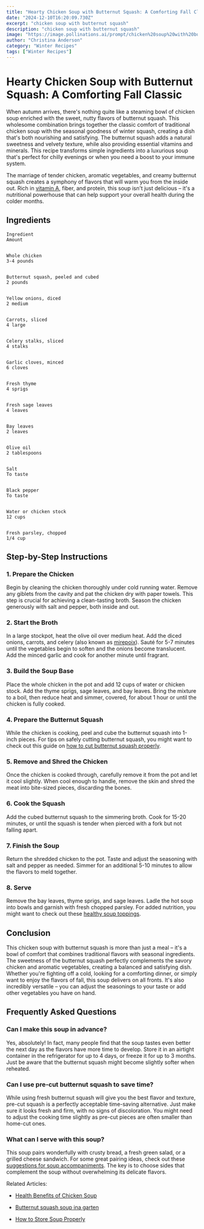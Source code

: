 ```yaml
---
title: "Hearty Chicken Soup with Butternut Squash: A Comforting Fall Classic"
date: "2024-12-10T16:20:09.730Z"
excerpt: "chicken soup with butternut squash"
description: "chicken soup with butternut squash"
image: "https://image.pollinations.ai/prompt/chicken%20soup%20with%20butternut%20squash%2C%20realistic%20photo%2C%20high%20quality%2C%204k?width=1024&height=1024&nologo=true"
author: "Christina Anderson"
category: "Winter Recipes"
tags: ["Winter Recipes"]
---
```


# Hearty Chicken Soup with Butternut Squash: A Comforting Fall Classic


When autumn arrives, there's nothing quite like a steaming bowl of chicken soup enriched with the sweet, nutty flavors of butternut squash. This wholesome combination brings together the classic comfort of traditional chicken soup with the seasonal goodness of winter squash, creating a dish that's both nourishing and satisfying. The butternut squash adds a natural sweetness and velvety texture, while also providing essential vitamins and minerals. This recipe transforms simple ingredients into a luxurious soup that's perfect for chilly evenings or when you need a boost to your immune system.



The marriage of tender chicken, aromatic vegetables, and creamy butternut squash creates a symphony of flavors that will warm you from the inside out. Rich in [vitamin A](https://www.healthline.com/nutrition/vitamin-a), fiber, and protein, this soup isn't just delicious – it's a nutritional powerhouse that can help support your overall health during the colder months.



## Ingredients




    Ingredient
    Amount


    Whole chicken
    3-4 pounds


    Butternut squash, peeled and cubed
    2 pounds


    Yellow onions, diced
    2 medium


    Carrots, sliced
    4 large


    Celery stalks, sliced
    4 stalks


    Garlic cloves, minced
    6 cloves


    Fresh thyme
    4 sprigs


    Fresh sage leaves
    4 leaves


    Bay leaves
    2 leaves


    Olive oil
    2 tablespoons


    Salt
    To taste


    Black pepper
    To taste


    Water or chicken stock
    12 cups


    Fresh parsley, chopped
    1/4 cup





## Step-by-Step Instructions


### 1. Prepare the Chicken

Begin by cleaning the chicken thoroughly under cold running water. Remove any giblets from the cavity and pat the chicken dry with paper towels. This step is crucial for achieving a clean-tasting broth. Season the chicken generously with salt and pepper, both inside and out.



### 2. Start the Broth

In a large stockpot, heat the olive oil over medium heat. Add the diced onions, carrots, and celery (also known as [mirepoix](https://www.masterclass.com/articles/mirepoix-guide)). Sauté for 5-7 minutes until the vegetables begin to soften and the onions become translucent. Add the minced garlic and cook for another minute until fragrant.



### 3. Build the Soup Base

Place the whole chicken in the pot and add 12 cups of water or chicken stock. Add the thyme sprigs, sage leaves, and bay leaves. Bring the mixture to a boil, then reduce heat and simmer, covered, for about 1 hour or until the chicken is fully cooked.



### 4. Prepare the Butternut Squash

While the chicken is cooking, peel and cube the butternut squash into 1-inch pieces. For tips on safely cutting butternut squash, you might want to check out this guide on [how to cut butternut squash properly](https://healtystack.com/how-to-cut-butternut-squash).



### 5. Remove and Shred the Chicken

Once the chicken is cooked through, carefully remove it from the pot and let it cool slightly. When cool enough to handle, remove the skin and shred the meat into bite-sized pieces, discarding the bones.



### 6. Cook the Squash

Add the cubed butternut squash to the simmering broth. Cook for 15-20 minutes, or until the squash is tender when pierced with a fork but not falling apart.



### 7. Finish the Soup

Return the shredded chicken to the pot. Taste and adjust the seasoning with salt and pepper as needed. Simmer for an additional 5-10 minutes to allow the flavors to meld together.



### 8. Serve

Remove the bay leaves, thyme sprigs, and sage leaves. Ladle the hot soup into bowls and garnish with fresh chopped parsley. For added nutrition, you might want to check out these [healthy soup toppings](https://healtystack.com/healthy-soup-toppings).



## Conclusion

This chicken soup with butternut squash is more than just a meal – it's a bowl of comfort that combines traditional flavors with seasonal ingredients. The sweetness of the butternut squash perfectly complements the savory chicken and aromatic vegetables, creating a balanced and satisfying dish. Whether you're fighting off a cold, looking for a comforting dinner, or simply want to enjoy the flavors of fall, this soup delivers on all fronts. It's also incredibly versatile – you can adjust the seasonings to your taste or add other vegetables you have on hand.



## Frequently Asked Questions


### Can I make this soup in advance?

Yes, absolutely! In fact, many people find that the soup tastes even better the next day as the flavors have more time to develop. Store it in an airtight container in the refrigerator for up to 4 days, or freeze it for up to 3 months. Just be aware that the butternut squash might become slightly softer when reheated.



### Can I use pre-cut butternut squash to save time?

While using fresh butternut squash will give you the best flavor and texture, pre-cut squash is a perfectly acceptable time-saving alternative. Just make sure it looks fresh and firm, with no signs of discoloration. You might need to adjust the cooking time slightly as pre-cut pieces are often smaller than home-cut ones.



### What can I serve with this soup?

This soup pairs wonderfully with crusty bread, a fresh green salad, or a grilled cheese sandwich. For some great pairing ideas, check out these [suggestions for soup accompaniments](https://healtystack.com/what-to-serve-with-soup). The key is to choose sides that complement the soup without overwhelming its delicate flavors.



Related Articles:



- [Health Benefits of Chicken Soup](https://healtystack.com/chicken-soup-benefits)

- [Butternut squash soup ina garten](https://healtystack.com/butternut-squash-soup-ina-garten/)

- [How to Store Soup Properly](https://healtystack.com/how-to-store-soup)

